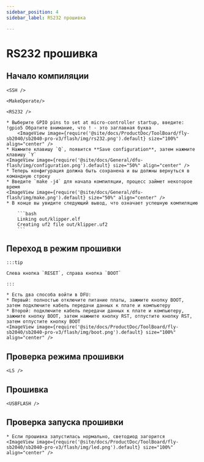 ```yaml
---
sidebar_position: 4
sidebar_label: RS232 прошивка

---
```





# RS232 прошивка

## Начало компиляции

    <SSH />

    <MakeOperate/>

    <RS232 />

    * Выберите GPIO pins to set at micro-controller startup, введите: !gpio5 Обратите внимание, что ! - это заглавная буква
        <ImageView image={require('@site/docs/ProductDoc/ToolBoard/fly-sb2040/sb2040-pro-v3/flash/img/rs232.png').default} size="100%" align="center" />
    * Нажмите клавишу `Q`, появится **Save configuration**, затем нажмите клавишу `Y`
    <ImageView image={require('@site/docs/General/dfu-flash/img/configuration.png').default} size="50%" align="center" />
    * Теперь конфигурация должна быть сохранена и вы должны вернуться в командную строку
    * Введите `make -j4` для начала компиляции, процесс займет некоторое время
    <ImageView image={require('@site/docs/General/dfu-flash/img/make.png').default} size="50%" align="center" />
    * В конце вы увидите следующий вывод, что означает успешную компиляцию

        ```bash
        Linking out/klipper.elf
        Creating uf2 file out/klipper.uf2
        ```


## Переход в режим прошивки

    :::tip

    Слева кнопка `RESET`, справа кнопка `BOOT`

    :::

    * Есть два способа войти в DFU:
    * Первый: полностью отключите питание платы, зажмите кнопку BOOT, затем подключите кабель передачи данных к плате и компьютеру
    * Второй: подключите кабель передачи данных к плате и компьютеру, зажмите кнопку BOOT, затем нажмите кнопку RST, отпустите кнопку RST, затем отпустите кнопку BOOT
    <ImageView image={require('@site/docs/ProductDoc/ToolBoard/fly-sb2040/sb2040-pro-v3/flash/img/boot.png').default} size="100%" align="center" />

## Проверка режима прошивки

    <LS />


## Прошивка

    <USBFLASH />
    


## Проверка запуска прошивки

    * Если прошивка запустилась нормально, светодиод загорится
    <ImageView image={require('@site/docs/ProductDoc/ToolBoard/fly-sb2040/sb2040-pro-v3/flash/img/led.png').default} size="100%" align="center" />